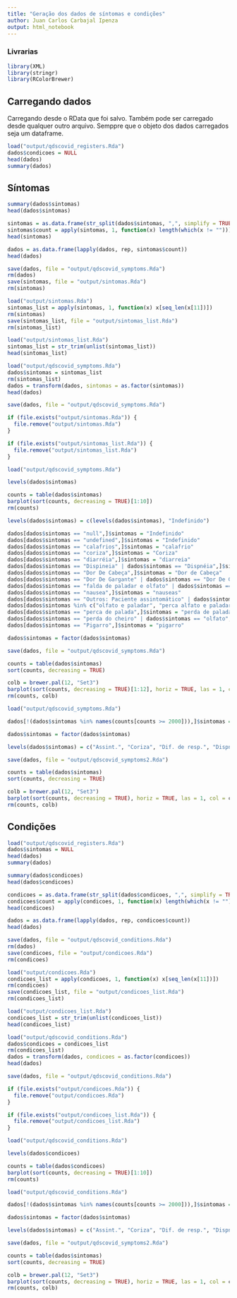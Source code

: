 ```yaml
---
title: "Geração dos dados de síntomas e condições"
author: Juan Carlos Carbajal Ipenza
output: html_notebook
---
```


### Livrarias

```r
library(XML)
library(stringr)
library(RColorBrewer)
```

## Carregando dados

Carregando desde o RData que foi salvo. Também pode ser carregado desde qualquer outro arquivo. Semppre que o objeto dos dados carregados seja um dataframe.

```r
load("output/qdscovid_registers.Rda")
dados$condicoes = NULL
head(dados)
summary(dados)
```

## Síntomas

```r
summary(dados$sintomas)
head(dados$sintomas)
```

```r
sintomas = as.data.frame(str_split(dados$sintomas, ",", simplify = TRUE), stringsAsFactors = TRUE)
sintomas$count = apply(sintomas, 1, function(x) length(which(x != "")))
head(sintomas)
```

```r
dados = as.data.frame(lapply(dados, rep, sintomas$count))
head(dados)
```

```r
save(dados, file = "output/qdscovid_symptoms.Rda")
rm(dados)
save(sintomas, file = "output/sintomas.Rda")
rm(sintomas)
```

```r
load("output/sintomas.Rda")
sintomas_list = apply(sintomas, 1, function(x) x[seq_len(x[11])])
rm(sintomas)
save(sintomas_list, file = "output/sintomas_list.Rda")
rm(sintomas_list)
```

```r
load("output/sintomas_list.Rda")
sintomas_list = str_trim(unlist(sintomas_list))
head(sintomas_list)
```

```r
load("output/qdscovid_symptoms.Rda")
dados$sintomas = sintomas_list
rm(sintomas_list)
dados = transform(dados, sintomas = as.factor(sintomas))
head(dados)
```

```r
save(dados, file = "output/qdscovid_symptoms.Rda")

if (file.exists("output/sintomas.Rda")) {
  file.remove("output/sintomas.Rda")
}

if (file.exists("output/sintomas_list.Rda")) {
  file.remove("output/sintomas_list.Rda")
}
```

```r
load("output/qdscovid_symptoms.Rda")

levels(dados$sintomas)

counts = table(dados$sintomas)
barplot(sort(counts, decreasing = TRUE)[1:10])
rm(counts)
```

```r
levels(dados$sintomas) = c(levels(dados$sintomas), "Indefinido")

dados[dados$sintomas == "null",]$sintomas = "Indefinido"
dados[dados$sintomas == "undefined",]$sintomas = "Indefinido"
dados[dados$sintomas == "calafrios",]$sintomas = "calafrio"
dados[dados$sintomas == "coriza",]$sintomas = "Coriza"
dados[dados$sintomas == "diarréia",]$sintomas = "diarreia"
dados[dados$sintomas == "Dispineia" | dados$sintomas == "Dispnéia",]$sintomas = "Dispneia"
dados[dados$sintomas == "Dor De Cabeça",]$sintomas = "Dor de Cabeça"
dados[dados$sintomas == "Dor De Gargante" | dados$sintomas == "Dor De Garganta",]$sintomas = "Dor de Garganta"
dados[dados$sintomas == "falda de paladar e olfato" | dados$sintomas == "falta de olfato e paladar",]$sintomas = "falta de paladar e olfato"
dados[dados$sintomas == "nausea",]$sintomas = "nauseas"
dados[dados$sintomas == "Outros: Paciente assintomático" | dados$sintomas == "Paciente assintomático",]$sintomas = "Assintomático"
dados[dados$sintomas %in% c("olfato e paladar", "perca alfato e paladar", "perca de olfato e paladar", "perca de olfato paladar", "perda de olfato e paladar.", "perda de paladar e olfato", "perda do paladar", "perda do paladar e olfato", "perda olfato e paladar", "perda paladar e olfato"),]$sintomas = "perda de olfato e paladar"
dados[dados$sintomas == "perca de palada",]$sintomas = "perda de paladar"
dados[dados$sintomas == "perda do cheiro" | dados$sintomas == "olfato",]$sintomas = "perca de olfato"
dados[dados$sintomas == "Pigarro",]$sintomas = "pigarro"

dados$sintomas = factor(dados$sintomas)

save(dados, file = "output/qdscovid_symptoms.Rda")

counts = table(dados$sintomas)
sort(counts, decreasing = TRUE)

colb = brewer.pal(12, "Set3")
barplot(sort(counts, decreasing = TRUE)[1:12], horiz = TRUE, las = 1, col = colb, cex.names = 0.7, cex.axis = 0.7) 
rm(counts, colb)
```


```r
load("output/qdscovid_symptoms.Rda")

dados[!(dados$sintomas %in% names(counts[counts >= 2000])),]$sintomas = "Outros"

dados$sintomas = factor(dados$sintomas)

levels(dados$sintomas) = c("Assint.", "Coriza", "Dif. de resp.", "Dispneia", "Dist. Gusta.", "Dist. Olfa.", "Dor de cab.", "Dor de Garg.", "Febre", "Outros", "Tosse", "Indefinido")

save(dados, file = "output/qdscovid_symptoms2.Rda")

counts = table(dados$sintomas)
sort(counts, decreasing = TRUE)

colb = brewer.pal(12, "Set3")
barplot(sort(counts, decreasing = TRUE), horiz = TRUE, las = 1, col = colb, cex.names = 0.5, cex.axis = 0.5) 
rm(counts, colb)
```

## Condições

```r
load("output/qdscovid_registers.Rda")
dados$sintomas = NULL
head(dados)
summary(dados)
```


```r
summary(dados$condicoes)
head(dados$condicoes)
```

```r
condicoes = as.data.frame(str_split(dados$condicoes, ",", simplify = TRUE), stringsAsFactors = TRUE)
condicoes$count = apply(condicoes, 1, function(x) length(which(x != "")))
head(condicoes)
```

```r
dados = as.data.frame(lapply(dados, rep, condicoes$count))
head(dados)
```

```r
save(dados, file = "output/qdscovid_conditions.Rda")
rm(dados)
save(condicoes, file = "output/condicoes.Rda")
rm(condicoes)
```

```r
load("output/condicoes.Rda")
condicoes_list = apply(condicoes, 1, function(x) x[seq_len(x[11])])
rm(condicoes)
save(condicoes_list, file = "output/condicoes_list.Rda")
rm(condicoes_list)
```

```r
load("output/condicoes_list.Rda")
condicoes_list = str_trim(unlist(condicoes_list))
head(condicoes_list)
```

```r
load("output/qdscovid_conditions.Rda")
dados$condicoes = condicoes_list
rm(condicoes_list)
dados = transform(dados, condicoes = as.factor(condicoes))
head(dados)
```

```r
save(dados, file = "output/qdscovid_conditions.Rda")

if (file.exists("output/condicoes.Rda")) {
  file.remove("output/condicoes.Rda")
}

if (file.exists("output/condicoes_list.Rda")) {
  file.remove("output/condicoes_list.Rda")
}
```

```r
load("output/qdscovid_conditions.Rda")

levels(dados$condicoes)

counts = table(dados$condicoes)
barplot(sort(counts, decreasing = TRUE)[1:10])
rm(counts)
```



```r
load("output/qdscovid_conditions.Rda")

dados[!(dados$sintomas %in% names(counts[counts >= 2000])),]$sintomas = "Outros"

dados$sintomas = factor(dados$sintomas)

levels(dados$sintomas) = c("Assint.", "Coriza", "Dif. de resp.", "Dispneia", "Dist. Gusta.", "Dist. Olfa.", "Dor de cab.", "Dor de Garg.", "Febre", "Outros", "Tosse", "Indefinido")

save(dados, file = "output/qdscovid_symptoms2.Rda")

counts = table(dados$sintomas)
sort(counts, decreasing = TRUE)

colb = brewer.pal(12, "Set3")
barplot(sort(counts, decreasing = TRUE), horiz = TRUE, las = 1, col = colb, cex.names = 0.5, cex.axis = 0.5) 
rm(counts, colb)
```








